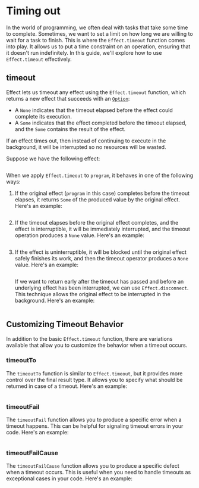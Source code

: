 # Timing out

In the world of programming, we often deal with tasks that take some time to complete. Sometimes, we want to set a limit on how long we are willing to wait for a task to finish. This is where the `Effect.timeout` function comes into play. It allows us to put a time constraint on an operation, ensuring that it doesn't run indefinitely. In this guide, we'll explore how to use `Effect.timeout` effectively.

## timeout

Effect lets us timeout any effect using the `Effect.timeout` function, which returns a new effect that succeeds with an [`Option`](../data-types/option):

- A `None` indicates that the timeout elapsed before the effect could complete its execution.
- A `Some` indicates that the effect completed before the timeout elapsed, and the `Some` contains the result of the effect.

If an effect times out, then instead of continuing to execute in the background, it will be interrupted so no resources will be wasted.

Suppose we have the following effect:

```ts file=<rootDir>/src/guide/error-management/timing-out/program.ts

```

When we apply `Effect.timeout` to `program`, it behaves in one of the following ways:

1. If the original effect (`program` in this case) completes before the timeout elapses, it returns `Some` of the produced value by the original effect. Here's an example:

   ```ts file=<rootDir>/src/guide/error-management/timing-out/1.ts

   ```

2. If the timeout elapses before the original effect completes, and the effect is interruptible, it will be immediately interrupted, and the timeout operation produces a `None` value. Here's an example:

   ```ts file=<rootDir>/src/guide/error-management/timing-out/2.ts

   ```

3. If the effect is uninterruptible, it will be blocked until the original effect safely finishes its work, and then the timeout operator produces a `None` value. Here's an example:

   ```ts file=<rootDir>/src/guide/error-management/timing-out/3.ts

   ```

   If we want to return early after the timeout has passed and before an underlying effect has been interrupted, we can use `Effect.disconnect`. This technique allows the original effect to be interrupted in the background. Here's an example:

   ```ts file=<rootDir>/src/guide/error-management/timing-out/disconnect.ts

   ```

## Customizing Timeout Behavior

In addition to the basic `Effect.timeout` function, there are variations available that allow you to customize the behavior when a timeout occurs.

### timeoutTo

The `timeoutTo` function is similar to `Effect.timeout`, but it provides more control over the final result type. It allows you to specify what should be returned in case of a timeout. Here's an example:

```ts file=<rootDir>/src/guide/error-management/timing-out/timeoutTo.ts

```

### timeoutFail

The `timeoutFail` function allows you to produce a specific error when a timeout happens. This can be helpful for signaling timeout errors in your code. Here's an example:

```ts file=<rootDir>/src/guide/error-management/timing-out/timeoutFail.ts

```

### timeoutFailCause

The `timeoutFailCause` function allows you to produce a specific defect when a timeout occurs. This is useful when you need to handle timeouts as exceptional cases in your code. Here's an example:

```ts file=<rootDir>/src/guide/error-management/timing-out/timeoutFailCause.ts

```
